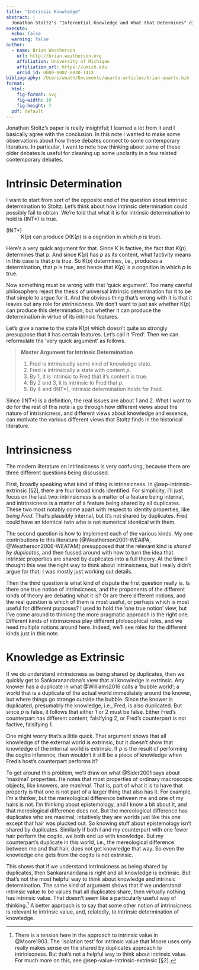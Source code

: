 ```yaml
---
title: "Intrinsic Knowledge"
abstract: |
  Jonathon Stoltz's "Inferential Knowledge and What that Determines" discusses the idea that knowledge is (at least sometimes) _intrinsically determined_. In this note, I discuss how that idea relates to contemporary work on the nature of intrinsicness, the nature of knowledge, and the nature of essences.
execute:
  echo: false
  warning: false
author:
  - name: Brian Weatherson 
    url: http://brian.weatherson.org
    affiliation: University of Michigan
    affiliation_url: https://umich.edu
    orcid_id: 0000-0002-0830-141X
bibliography: /Users/weath/Documents/quarto-articles/brian-quarto.bib
format:
  html:
    fig-format: svg
    fig-width: 10
    fig-height: 7
  pdf: default
---
```


Jonathan Stoltz's paper is really insightful; I learned a lot from it and I basically agree with the conclusion. In this note I wanted to make some observations about how these debates connect to some contemporary literature. In particular, I want to note how thinking about some of these older debates is useful for cleaning up some unclarity in a few related contemporary debates.

# Intrinsic Determination

I want to start from sort of the opposite end of the question about intrinsic determination to Stoltz. Let's think about how intrinsic determination could possibly fail to obtain. We're told that what it is for intrinsic determination to hold is (INT*) is true.

(INT*)
:    K(*p*) can produce D(K(*p*) is a cognition in which *p* is true).  

Here's a very quick argument for that. Since K is factive, the fact that K(*p*) determines that p. And since K(*p*) has *p* as its content, what factivity means in this case is that *p* is true. So K(*p*) determines, i.e., produces a determination, that *p* is true, and hence that K(*p*) is a cognition in which *p* is true.

Now something must be wrong with that 'quick argument'. Too many careful philosophers reject the thesis of universal intrinsic determination for it to be that simple to argue for it. And the obvious thing that's wrong with it is that it leaves out any role for _intrinsicness_. We don't want to just ask whether K(*p*) can produce this determination, but whether it can produce the determination in virtue of its intrinsic features.

Let's give a name to the state K(*p*) which doesn't quite so strongly presuppose that it has certain features. Let's call it 'Fred'. Then we can reformulate the 'very quick argument' as follows.

> **Master Argument for Intrinsic Determination**    
> 
> 1. Fred is intrinsically some kind of knowledge state.
> 2. Fred is intrinsically a state with content *p*.
> 3. By 1, it is intrinsic to Fred that it's content is true.
> 4. By 2 and 3, it is intrinsic to Fred that *p*.
> 5. By 4 and (INT*), intrinsic determination holds for Fred.

Since (INT*) is a definition, the real issues are about 1 and 2. What I want to do for the rest of this note is go through how different views about the nature of intrisnicness, and different views about knowledge and essence, can motivate the various different views that Stoltz finds in the historical literature.

# Intrinsicness

The modern literature on intrinsicness is very confusing, because there are three different questions being discussed.

First, broadly speaking what kind of thing is intrinsicness. In @sep-intrinsic-extrinsic [§2], there are four broad kinds identified. For simplicity, I'll just focus on the last two: intrinsicness is a matter of a feature being internal, and intrinsicness is a matter of a feature being shared by all duplicates. These two most notably come apart with respect to identity properties, like _being Fred_. That's plausibly internal, but it's not shared by duplicates. Fred could have an identical twin who is not numerical identical with them.

The second question is how to implement each of the various kinds. My one contributions to this literature [@Weatherson2001-WEAIPA, @Weatherson2006-WEATAM] presupposed that the relevant kind is _shared by duplicates_, and then fussed around with how to turn the idea that intrinsic properties are shared by duplicates into a full theory. At the time I thought this was the right way to think about intrinsicness, but I really didn't argue for that; I was mostly just working out details.

Then the third question is what kind of dispute the first question really is. Is there one true notion of intrinsicness, and the proponents of the different kinds of theory are debating what it is? Or are there different notions, and the real question is which of them is most useful, or perhaps which is most useful for different purposes? I used to hold the 'one true notion' view, but I've come around to thinking the more pragmatic approach is the right one. Different kinds of intrinsicness play different philosophical roles, and we need multiple notions around here. Indeed, we'll see roles for the different kinds just in this note.

# Knowledge as Extrinsic

If we do understand intrinsicness as being shared by duplicates, then we quickly get to Śaṅkaranandana's view that all knowledge is extrinsic. Any knower has a duplicate in what @Williams2016 calls a 'bubble world'; a world that is a duplicate of the actual world immediately around the knower, but where things go strange outside the bubble. Since the knower is duplicated, presumably the knowledge, i.e., Fred, is also duplicated. But since *p* is false, it follows that either 1 or 2 must be false. Either Fred's counterpart has different content, falsifying 2, or Fred's counterpart is not factive, falsifying 1.

One might worry that's a little quick. That argument shows that all knowledge of the external world is extrinsic, but it doesn't show that knowledge of the internal world is extrinsic. If *p* is the result of performing the _cogito_ inference, then wouldn't it still be a piece of knowledge when Fred's host's counterpart performs it?

To get around this problem, we'll draw on what @Sider2001 says about 'maximal' properties. He notes that most properties of ordinary macroscopic objects, like knowers, are *maximal*. That is, part of what it is to have that property is that one is not part of a larger thing that also has it. For example, I'm a thinker, but the mereological difference between me and one of my hairs is not. I'm thinking about epistemology, and I know a bit about it, and that mereological difference does not. But the mereological difference has duplicates who are maximal; intuitively they are worlds just like this one except that hair was plucked out. So knowing stuff about epistemology isn't shared by duplicates. Similarly if both I and my counterpart with one fewer hair perform the cogito, we both end up with knowledge. But my counterpart's duplicate in this world, i.e., the mereological difference between me and that hair, does not get knowledge that way. So even the knowledge one gets from the cogito is not extrinsic.

This shows that if we understand intrinsicness as being shared by duplicates, then Śaṅkaranandana is right and all knowledge is extrinsic. But that's not the most helpful way to think about knowledge and intrinsic determination. The same kind of argument shows that if we understand intrinsic value to be values that all duplicates share, then virtually nothing has intrinsic value. That doesn't seem like a particularly useful way of thinking.^[There is a tension here in the approach to intrinsic value in @Moore1903. The 'isolation test' for intrinsic value that Moore uses only really makes sense on the shared by duplicates approach to intriniscness. But that's not a helpful way to think about intrinsic value. For much more on this, see @sep-value-intrinsic-extrinsic [§2].] A better approach is to say that some other notion of intrinsicness is relevant to intrinsic value, and, relatedly, to intrinsic determination of knowledge.